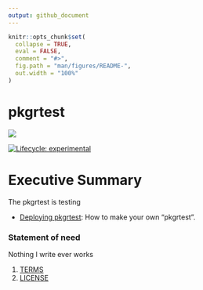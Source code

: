 ```yaml
---
output: github_document
---
```


```r
knitr::opts_chunk$set(
  collapse = TRUE,
  eval = FALSE,
  comment = "#>",
  fig.path = "man/figures/README-",
  out.width = "100%"
)
```
# pkgrtest

![](man/figures/_rassler_key_image.jpg)

<!-- badges: start -->
[![Lifecycle: experimental](https://img.shields.io/badge/lifecycle-experimental-orange.svg)](https://lifecycle.r-lib.org/articles/stages.html#experimental)
<!-- badges: end -->

# Executive Summary

The pkgrtest is testing

* [Deploying pkgrtest](https://JimColl.github.io/pkgrtest/docs/articles/Deploying-RRASSLER.html): How to make your own "pkgrtest".

### Statement of need

Nothing I write ever works

1. [TERMS](TERMS.md)
2. [LICENSE](LICENSE)

